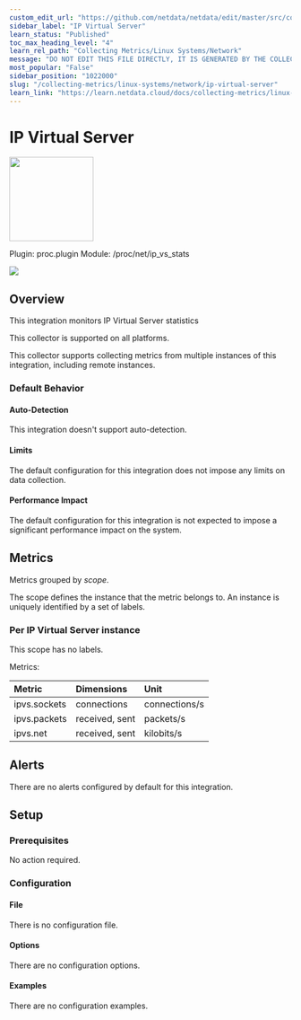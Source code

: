 ```yaml
---
custom_edit_url: "https://github.com/netdata/netdata/edit/master/src/collectors/proc.plugin/metadata.yaml"
sidebar_label: "IP Virtual Server"
learn_status: "Published"
toc_max_heading_level: "4"
learn_rel_path: "Collecting Metrics/Linux Systems/Network"
message: "DO NOT EDIT THIS FILE DIRECTLY, IT IS GENERATED BY THE COLLECTOR'S metadata.yaml FILE"
most_popular: "False"
sidebar_position: "1022000"
slug: "/collecting-metrics/linux-systems/network/ip-virtual-server"
learn_link: "https://learn.netdata.cloud/docs/collecting-metrics/linux-systems/network/ip-virtual-server"
---
```



# IP Virtual Server


<img src="https://netdata.cloud/img/network-wired.svg" width="150"/>


Plugin: proc.plugin
Module: /proc/net/ip_vs_stats

<img src="https://img.shields.io/badge/maintained%20by-Netdata-%2300ab44" />

## Overview

This integration monitors IP Virtual Server statistics



This collector is supported on all platforms.

This collector supports collecting metrics from multiple instances of this integration, including remote instances.


### Default Behavior

#### Auto-Detection

This integration doesn't support auto-detection.

#### Limits

The default configuration for this integration does not impose any limits on data collection.

#### Performance Impact

The default configuration for this integration is not expected to impose a significant performance impact on the system.


## Metrics

Metrics grouped by *scope*.

The scope defines the instance that the metric belongs to. An instance is uniquely identified by a set of labels.



### Per IP Virtual Server instance



This scope has no labels.

Metrics:

| Metric | Dimensions | Unit |
|:------|:----------|:----|
| ipvs.sockets | connections | connections/s |
| ipvs.packets | received, sent | packets/s |
| ipvs.net | received, sent | kilobits/s |



## Alerts

There are no alerts configured by default for this integration.


## Setup

### Prerequisites

No action required.

### Configuration

#### File

There is no configuration file.
#### Options



There are no configuration options.

#### Examples
There are no configuration examples.


